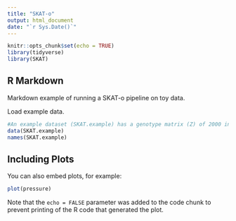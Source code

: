 ```yaml
---
title: "SKAT-o"
output: html_document
date: "`r Sys.Date()`"
---
```


```r
knitr::opts_chunk$set(echo = TRUE)
library(tidyverse)
library(SKAT)
```

## R Markdown

Markdown example of running a SKAT-o pipeline on toy data.

Load example data.
```r
#An example dataset (SKAT.example) has a genotype matrix (Z) of 2000 individuals and 67 SNPs, vectors of continuous (y.c) and binary (y.b) phenotypes, and a covariates matrix (X).
data(SKAT.example)
names(SKAT.example)


```

## Including Plots

You can also embed plots, for example:

```r
plot(pressure)
```

Note that the `echo = FALSE` parameter was added to the code chunk to prevent printing of the R code that generated the plot.
